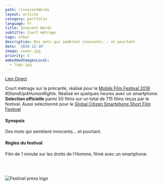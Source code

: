```yaml
---
path: /innocentWords
layout: article
category: portfolio
language: fr
title: Innocent Words
subtitle: Court métrage
tags: other
description: Des mots qui semblent innocents... et pourtant.
date: '2018-12-20'
image: cover.jpg
priority: 5
embeddedImagesLocal:
  - logo.jpg
---
```


<ResponsiveIframe
  src="https://www.youtube.com/embed/V4CsJzZjhOk?rel=0"
  width="1920"
  height="1080"
/>

[Lien Direct](https://www.youtube.com/watch?v=V4CsJzZjhOk)

Court métrage sur la précarité, réalisé pour le [Mobile Film Festival 2018](https://mobilefilmfestival.com/) _#StandUp4HumanRights_.
Réalisé en quelques heures avec un smartphone.
**Selection officielle** parmi 50 films sur un total de 715 films reçus par le festival.
Aussi selectionné pour le [Global Citizen Smartphone Short Film Festival](//www.oncaravan.org/global-citizen)

#### Synopsis

Des mots qui semblent innocents... et pourtant.

#### Règles du festival

Film de 1 minute sur les droits de l'Homme, filmé avec un smartphone.

<br />
<br />

![Festival press logo](logo.jpg)
